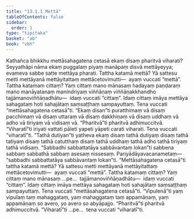 ```yaml
---
title: "13.1.1 Mettā"
tableOfContents: false
sidebar:
  order: 1
type: "tipitaka"
basket: "ab"
book: "vbh"
---
```



<DynamicBreadcrumb />

<Division number="643" book="vbh" bookNo="30" page="284">

<Paragraph number="1937" book="vbh">
Kathañca bhikkhu mettāsahagatena cetasā ekaṃ disaṃ pharitvā viharati? Seyyathāpi nāma ekaṃ puggalaṃ piyaṃ manāpaṃ disvā mettāyeyya; evameva sabbe satte mettāya pharati.
</Paragraph>

<Paragraph number="1938" book="vbh">
Tattha katamā mettā? Yā sattesu metti mettāyanā mettāyitattaṃ mettācetovimutti—  ayaṃ vuccati “mettā”.
</Paragraph>

<Paragraph number="1939" book="vbh">
Tattha katamaṃ cittaṃ? Yaṃ cittaṃ mano mānasaṃ hadayaṃ paṇḍaraṃ mano manāyatanaṃ manindriyaṃ viññāṇaṃ viññāṇakkhandho tajjāmanoviññāṇadhātu—  idaṃ vuccati “cittaṃ”. Idaṃ cittaṃ imāya mettāya sahagataṃ hoti sahajātaṃ saṃsaṭṭhaṃ sampayuttaṃ. Tena vuccati “mettāsahagatena cetasā”ti.
</Paragraph>

</Division>
<Division number="644" book="vbh" bookNo="30" page="285">

<Paragraph number="1940" book="vbh">
“Ekaṃ disan”ti puratthimaṃ vā disaṃ pacchimaṃ vā disaṃ uttaraṃ vā disaṃ dakkhiṇaṃ vā disaṃ uddhaṃ vā adho vā tiriyaṃ vā vidisaṃ vā.
</Paragraph>

</Division>
<Division number="645" book="vbh" bookNo="30" page="285">

<Paragraph number="1941" book="vbh">
“Pharitvā”ti pharitvā adhimuccitvā.
</Paragraph>

</Division>
<Division number="646" book="vbh" bookNo="30" page="285">

<Paragraph number="1942" book="vbh">
“Viharatī”ti iriyati vattati pāleti yapeti yāpeti carati viharati. Tena vuccati “viharatī”ti.
</Paragraph>

</Division>
<Division number="647" book="vbh" bookNo="30" page="285">

<Paragraph number="1943" book="vbh">
“Tathā dutiyan”ti yatheva ekaṃ disaṃ tathā dutiyaṃ disaṃ tathā tatiyaṃ disaṃ tathā catutthaṃ disaṃ tathā uddhaṃ tathā adho tathā tiriyaṃ tathā vidisaṃ.
</Paragraph>

</Division>
<Division number="648" book="vbh" bookNo="30" page="285">

<Paragraph number="1944" book="vbh">
“Sabbadhi sabbattatāya sabbāvantaṃ lokan”ti sabbena sabbaṃ sabbathā sabbaṃ asesaṃ nissesaṃ. Pariyādāyavacanametaṃ—  “sabbadhi sabbattatāya sabbāvantaṃ lokan”ti.
</Paragraph>

</Division>
<Division number="649" book="vbh" bookNo="30" page="285">

<Paragraph number="1945" book="vbh">
“Mettāsahagatena cetasā”ti tattha katamā mettā? Yā sattesu metti mettāyanā mettāyitattaṃ mettācetovimutti—  ayaṃ vuccati “mettā”.
</Paragraph>

<Paragraph number="1946" book="vbh">
Tattha katamaṃ cittaṃ? Yaṃ cittaṃ mano mānasaṃ …pe…  tajjāmanoviññāṇadhātu—  idaṃ vuccati “cittaṃ”. Idaṃ cittaṃ imāya mettāya sahagataṃ hoti sahajātaṃ saṃsaṭṭhaṃ sampayuttaṃ. Tena vuccati “mettāsahagatena cetasā”ti.
</Paragraph>

</Division>
<Division number="650" book="vbh" bookNo="30" page="285">

<Paragraph number="1947" book="vbh">
“Vipulenā”ti yaṃ vipulaṃ taṃ mahaggataṃ, yaṃ mahaggataṃ taṃ appamāṇaṃ, yaṃ appamāṇaṃ so avero, yo avero so abyāpajjo.
</Paragraph>

</Division>
<Division number="651" book="vbh" bookNo="30" page="285">

<Paragraph number="1948" book="vbh">
“Pharitvā”ti pharitvā adhimuccitvā.
</Paragraph>

</Division>
<Division number="652" book="vbh" bookNo="30" page="285">

<Paragraph number="1949" book="vbh">
“Viharatī”ti …pe…  tena vuccati “viharatī”ti.
</Paragraph>
</Division>